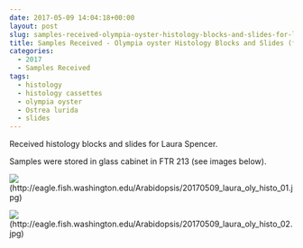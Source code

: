 ```yaml
---
date: 2017-05-09 14:04:18+00:00
layout: post
slug: samples-received-olympia-oyster-histology-blocks-and-slides-for-laura-spencer
title: Samples Received - Olympia oyster Histology Blocks and Slides (for Laura Spencer)
categories:
  - 2017
  - Samples Received
tags:
  - histology
  - histology cassettes
  - olympia oyster
  - Ostrea lurida
  - slides
---
```


Received histology blocks and slides for Laura Spencer.

Samples were stored in glass cabinet in FTR 213 (see images below).

![](https://eagle.fish.washington.edu/Arabidopsis/20170509_laura_oly_histo_01.jpg)(http://eagle.fish.washington.edu/Arabidopsis/20170509_laura_oly_histo_01.jpg)



![](https://eagle.fish.washington.edu/Arabidopsis/20170509_laura_oly_histo_02.jpg)(http://eagle.fish.washington.edu/Arabidopsis/20170509_laura_oly_histo_02.jpg)
